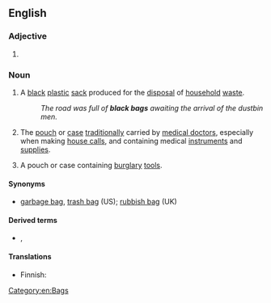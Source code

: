 {{also|black-bag}}
==English==

===Adjective===
{{en-adj|-}}

# {{alternative spelling of|en|black-bag}}

===Noun===
{{en-noun}}

# {{lb|en|British}} A [[black]] [[plastic]] [[sack]] produced for the [[disposal]] of [[household]] [[waste]].
#: ''The road was full of '''black bags''' awaiting the arrival of the dustbin men.''
# {{lb|en|chiefly|US}} The [[pouch]] or [[case]] [[traditionally]] carried by [[medical doctor]]s, especially when making [[house call]]s, and containing medical [[instrument]]s and [[supplies]].
# A pouch or case containing [[burglary]] [[tool]]s.

====Synonyms====
* {{qualifier|sack for disposal of waste}} [[garbage bag]], [[trash bag]] (US); [[rubbish bag]] (UK)

====Derived terms====
* {{l|en|black bag job}}, {{l|en|black bag operation}}

====Translations====
{{trans-see|plastic bag for the disposal of household waste|garbage bag}}

{{trans-top|case traditionally carried by medical doctors}}
* Finnish: {{t|fi|lääkärinlaukku}}
{{trans-mid}}
{{trans-bottom}}

{{trans-top|case containing burglary tools}}
{{trans-mid}}
{{trans-bottom}}

[[Category:en:Bags]]